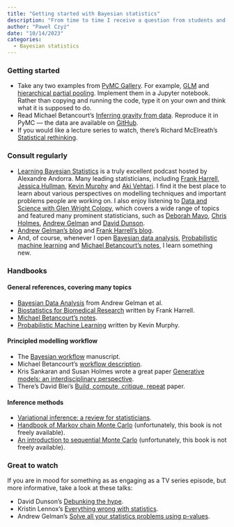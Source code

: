 ```yaml
---
title: "Getting started with Bayesian statistics"
description: "From time to time I receive a question from students and collaborators how to get started with Bayesian statistics. So here it comes: the list of my favourite resources!"
author: "Paweł Czyż"
date: "10/14/2023"
categories:
  - Bayesian statistics
---
```


### Getting started

- Take any two examples from [PyMC Gallery](https://www.pymc.io/projects/examples/en/latest/gallery.html). For example, [GLM](https://www.pymc.io/projects/docs/en/stable/learn/core_notebooks/GLM_linear.html#glm-linear) and [hierarchical partial pooling](https://www.pymc.io/projects/examples/en/latest/case_studies/hierarchical_partial_pooling.html). Implement them in a Jupyter notebook. Rather than copying and running the code, type it on your own and think what it is supposed to do.
- Read Michael Betancourt's [Inferring gravity from data](https://betanalpha.github.io/assets/case_studies/falling.html). Reproduce it in PyMC --- the data are available on [GitHub](https://github.com/betanalpha/knitr_case_studies/tree/master/falling).
- If you would like a lecture series to watch, there's Richard McElreath's [Statistical rethinking](https://www.youtube.com/playlist?list=PLDcUM9US4XdPz-KxHM4XHt7uUVGWWVSus).

### Consult regularly

- [Learning Bayesian Statistics](https://learnbayesstats.com/) is a truly excellent podcast hosted by Alexandre Andorra. Many leading statisticians, including [Frank Harrell](https://player.captivate.fm/episode/234eae42-c1f9-44e5-84ac-bfeeea08d5ef), [Jessica Hullman](https://player.captivate.fm/episode/6ae4d4cb-5b94-47a1-8e31-ada93f33484e), [Kevin Murphy](https://player.captivate.fm/episode/ad61580d-844c-423e-b79e-56d21830e3c4) and [Aki Vehtari](https://player.captivate.fm/episode/7a3ff633-4a71-4af4-a5a6-2e578b48e9f4). I find it the best place to learn about various perspectives on modelling techniques and important problems people are working on. I also enjoy listening to [Data and Science with Glen Wright Colopy](https://www.podofasclepius.com/), which covers a wide range of topics and featured many prominent statisticians, such as [Deborah Mayo](https://youtu.be/MVHoE9V_X5g?feature=shared), [Chris Holmes](https://youtu.be/lvkT-i0ki4Y?feature=shared), [Andrew Gelman](https://youtu.be/R6mq5Esjzfw?feature=shared) and [David Dunson](https://youtu.be/-rWf0TvPyis?feature=shared).
- [Andrew Gelman's blog](https://statmodeling.stat.columbia.edu/) and [Frank Harrell's blog](https://www.fharrell.com/).
- And, of course, whenever I open [Bayesian data analysis](http://www.stat.columbia.edu/~gelman/book/), [Probabilistic machine learning](https://probml.github.io/pml-book/) and [Michael Betancourt's notes](https://betanalpha.github.io/writing/), I learn something new.


### Handbooks

#### General references, covering many topics
- [Bayesian Data Analysis](http://www.stat.columbia.edu/~gelman/book/) from Andrew Gelman et al.
- [Biostatistics for Biomedical Research](https://hbiostat.org/bbr/) written by Frank Harrell.
- [Michael Betancourt's notes](https://betanalpha.github.io/writing/).
- [Probabilistic Machine Learning](https://probml.github.io/pml-book/) written by Kevin Murphy.

#### Principled modelling workflow
- The [Bayesian workflow](https://arxiv.org/abs/2011.01808) manuscript.
- Michael Betancourt's [workflow description](https://betanalpha.github.io/assets/case_studies/principled_bayesian_workflow.html).
- Kris Sankaran and Susan Holmes wrote a great paper [Generative models: an interdisciplinary perspective](https://www.annualreviews.org/doi/abs/10.1146/annurev-statistics-033121-110134).
- There's David Blei's [Build, compute, critique, repeat](https://www.annualreviews.org/doi/abs/10.1146/annurev-statistics-022513-115657) paper.

#### Inference methods
- [Variational inference: a review for statisticians](https://arxiv.org/abs/1601.00670).
- [Handbook of Markov chain Monte Carlo](https://www.mcmchandbook.net/) (unfortunately, this book is not freely available).
- [An introduction to sequential Monte Carlo](https://link.springer.com/book/10.1007/978-3-030-47845-2) (unfortunately, this book is not freely available).

### Great to watch

If you are in mood for something as as engaging as a TV series episode, but more informative, take a look at these talks:

- David Dunson's [Debunking the hype](https://youtu.be/UYp2GGo2KKU?feature=shared).
- Kristin Lennox's [Everything wrong with statistics](https://youtu.be/be2wuOaglFY?feature=shared).
- Andrew Gelman's [Solve all your statistics problems using p-values](https://youtu.be/ZmbrsbYwRWw?feature=shared).
